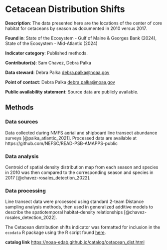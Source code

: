 # Cetacean Distribution Shifts {#cetacean_dist}

**Description**: The data presented here are the locations of the center of core habitat for cetaceans by season as documented in 2010 versus 2017.

**Found in**: State of the Ecosystem - Gulf of Maine & Georges Bank (2024), State of the Ecosystem - Mid-Atlantic (2024)

**Indicator category**:  Published methods.

**Contributor(s)**:  Sam Chavez, Debra Palka

**Data steward**: Debra Palka <debra.palka@noaa.gov>
  
**Point of contact**: Debra Palka <debra.palka@noaa.gov>
  
**Public availability statement**:  Source data are publicly available.


  
## Methods

### Data sources
Data collected during NMFS aerial and shipboard line transect abundance surveys [@palka_atlantic_2021]. Processed data are available at https://github.com/NEFSC/READ-PSB-AMAPPS-public

### Data analysis
Centroid of spatial density distribution map from each season and species in 2010 was then compared to the corresponding season and species in 2017 [@chavez-rosales_detection_2022]. 

### Data processing
Line transect data were processed using standard 2-team Distance sampling analysis methods, then used in generalized additive models to describe the spatiotemporal habitat-density relationships [@chavez-rosales_detection_2022].

The Cetacean distribution shifts indicator was formatted for inclusion in the `ecodata` R package using the R script  found [here](https://github.com/NOAA-EDAB/ecodata/blob/master/data-raw/get_cetacean_dist.R).

**catalog link**
<https://noaa-edab.github.io/catalog/cetacean_dist.html>
